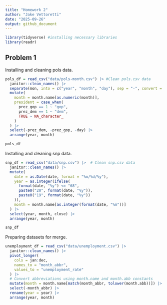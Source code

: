 ```yaml
---
title: "Homework 2"
author: "Jake Vettoretti"
date: "2025-09-26"
output: github_document
---
```


```r
library(tidyverse) #installing necessary libraries
library(readr)
```

## Problem 1

Installing and cleaning pols data.
```r
pols_df = read_csv("data/pols-month.csv") |> #Clean pols.csv data
  janitor::clean_names() |> 
  separate(mon, into = c("year", "month", "day"), sep = "-", convert = TRUE) |> 
  mutate(
    month = month.name[as.numeric(month)],
    president = case_when(
      prez_gop == 1 ~ "gop",
      prez_dem == 1 ~ "dem",
      TRUE ~ NA_character_
    )
  ) |> 
  select(-prez_dem, -prez_gop, -day) |> 
  arrange(year, month)

pols_df
```

Installing and cleaning snp data.
```r
snp_df = read_csv("data/snp.csv") |>  # Clean snp.csv data
  janitor::clean_names() |>
  mutate(
    date = as.Date(date, format = "%m/%d/%y"),
    year = as.integer(ifelse(
      format(date, "%y") <= "68", 
      paste0("20", format(date, "%y")),
      paste0("19", format(date, "%y"))
    )),
    month = month.name[as.integer(format(date, "%m"))]
  ) |>
  select(year, month, close) |>
  arrange(year, month)

snp_df
```

Preparing datasets for merge.
```r
unemployment_df = read_csv("data/unemployment.csv") |> 
  janitor::clean_names() |> 
  pivot_longer(
    cols = jan:dec,
    names_to = "month_abbr",
    values_to = "unemployment_rate"
  ) |> 
  # Convert abbreviations using month.name and month.abb constants
  mutate(month = month.name[match(month_abbr, tolower(month.abb))]) |> 
  select(-month_abbr) |> 
  rename(year = year) |> 
  arrange(year, month)
```




